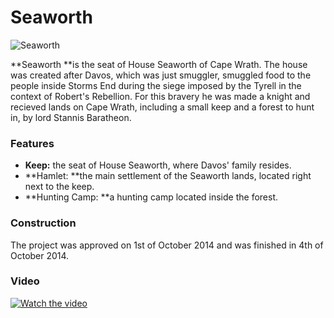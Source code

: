 

# Seaworth

<Image src="https://cdn.sanity.io/images/1as7cn02/production/db3e911362c6e7877301ce2e2271ba82d0d22ce3-640x360.png?w=976&h=350&fit=crop&crop=center&auto=format" alt="Seaworth" width={976} height={350}  />

<ProjectDetails
  floatRight
  region="Stormlands"
  house="House Seaworth"
  type="Keep"
  status="Completed"
  warp="/warp seaworth"
  projectLead="AttackOnMars, xkrillen43x"
  dateStarted="October 1, 2014"
  dateCompleted="October 1, 2014"
/>

**Seaworth **is the seat of House Seaworth of Cape Wrath. The house was created after Davos, which was just smuggler, smuggled food to the people inside Storms End during the siege imposed by the Tyrell in the context of Robert's Rebellion. For this bravery he was made a knight and recieved lands on Cape Wrath, including a small keep and a forest to hunt in, by lord Stannis Baratheon.  


### Features

* **Keep:** the seat of House Seaworth, where Davos' family resides.
* **Hamlet: **the main settlement of the Seaworth lands, located right next to the keep.
* **Hunting Camp: **a hunting camp located inside the forest.

### Construction

The project was approved on 1st of October 2014 and was finished in 4th of October 2014.

### Video


[![Watch the video](https://img.youtube.com/vi/fnxhHh1IIyA/0.jpg)](https://www.youtube.com/embed/fnxhHh1IIyA)